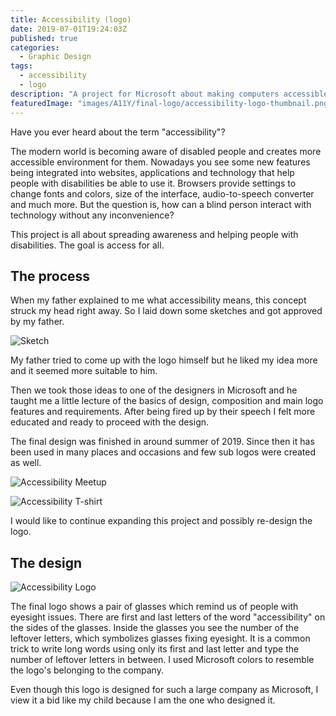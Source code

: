 ```yaml
---
title: Accessibility (logo)
date: 2019-07-01T19:24:03Z
published: true
categories:
  - Graphic Design
tags:
  - accessibility
  - logo
description: "A project for Microsoft about making computers accessible for handy-caped people."
featuredImage: "images/A11Y/final-logo/accessibility-logo-thumbnail.png"
---
```


Have you ever heard about the term "accessibility"?

The modern world is becoming aware of disabled people and creates more accessible environment for them. Nowadays you see some new features being integrated into websites, applications and technology that help people with disabilities be able to use it. Browsers provide settings to change fonts and colors, size of the interface, audio-to-speech converter and much more. But the question is, how can a blind person interact with technology without any inconvenience?

This project is all about spreading awareness and helping people with disabilities. The goal is access for all.

## The process

When my father explained to me what accessibility means, this concept struck my head right away. So I laid down some sketches and got approved by my father.

![Sketch](/images/A11Y/sketches/sketch.png)

My father tried to come up with the logo himself but he liked my idea more and it seemed more suitable to him.

Then we took those ideas to one of the designers in Microsoft and he taught me a little lecture of the basics of design, composition and main logo features and requirements. After being fired up by their speech I felt more educated and ready to proceed with the design.

The final design was finished in around summer of 2019. Since then it has been used in many places and occasions and few sub logos were created as well.

<div class="image-container">
  <p>
    <img
      src="images/A11Y/logos/a11y-meetup.png"
      alt="Accessibility Meetup"
      title="Accessibility Meetup"
    />
  </p>
  <p>
    <img
      src="images/A11Y/logos/a11y-t-shirt.png"
      alt="Accessibility T-shirt"
      title="Accessibility T-shirt"
    />
  </p>
</div>

I would like to continue expanding this project and possibly re-design the logo.

## The design

![Accessibility Logo](/images/A11Y/final-logo/accessibility-logo-2019.png)

The final logo shows a pair of glasses which remind us of people with eyesight issues. There are first and last letters of the word "accessibility" on the sides of the glasses. Inside the glasses you see the number of the leftover letters, which symbolizes glasses fixing eyesight. It is a common trick to write long words using only its first and last letter and type the number of leftover letters in between. I used Microsoft colors to resemble the logo's belonging to the company.

Even though this logo is designed for such a large company as Microsoft, I view it a bid like my child because I am the one who designed it.
